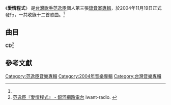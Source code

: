 {{Infobox Album
| Name  = 愛情程式
| Type  = 專輯
| Cover  = 
| Artist  = [[范逸臣|范逸臣]]
| Released   = 2004年11月19日<ref name="hitFm">[http://www.hitoradio.com/newweb/93album 范逸臣『愛情程式』 - Hitoradio‧Hit Fm --華人音樂入口指標] hit FM. {{zh-hant}}</ref>
| Recorded  = 
| Genre = [[華語流行音樂|華語流行音樂]]
| Length = 49:10
| Label = [[豐華唱片|豐華唱片]]<ref name="hitFm" />
| Producer =
| Last album = [[信仰愛情|信仰愛情]]<br /><small>2003年</small>
| This album = '''愛情程式'''<br /><small>2004年</small>
| Next album = [[不說出的溫柔|不說出的溫柔]]<br /><small>2006年</small>
}}
《'''愛情程式'''》 是[[台灣|台灣]][[歌手|歌手]][[范逸臣|范逸臣]]個人第三張[[錄音室專輯|錄音室專輯]]，於2004年11月19日正式發行，一共收錄十二首歌曲。<ref name="hitFm" />

==曲目==
'''CD'''<ref>[http://www.iwant-radio.com/showinformation.php?sisn=11332  范逸臣『愛情程式』 - 銀河網路電台] {{Wayback|url=http://www.iwant-radio.com/showinformation.php?sisn=11332 |date=20140202172909 }} iwant-radio. {{zh-hant}}</ref>
{{Tracklist
| title1 = 斷翅蝴蝶飛
| music1 = [[虞洋|虞洋]]
| lyrics1 = [[十二恨|十二恨]]
| arranger1 = [[郭建良|郭建良]]
| producer1 = 
| longnote1 = 
| length1 = 4:20

| title2 = 九月愛情祭
| music2 = [[包小松|包小松]]
| lyrics2 = [[陳宏宇|陳宏宇]]
| arranger2 = 郭建良
| producer2 = 
| longnote2 = 
| length2 = 4:10

| title3 = 愛情程式
| music3 = [[於立成|於立成]]
| lyrics3 = [[易家揚|易家揚]]
| arranger3 = [[黃雨勳|黃雨勳]]
| producer3 = 
| longnote3 = 
| length3 = 4:45

| title4 = 我已受傷
| music4 = [[李燕飛|李燕飛]]
| lyrics4 = [[廖瑩如|廖瑩如]]
| arranger4 = [[呂錦盈|呂錦盈]]
| producer4 = 
| longnote4 = 
| length4 = 3:26

| title5 = 愛太遙遠
| music5 = 宋奉柱（{{lang|kor|송봉주}}）
| lyrics5 = [[徐世珍|徐世珍]]
| arranger5 = 呂錦盈
| producer5 = 
| longnote5 = 電影《[[緣起不滅|緣起不滅]]》中文主題曲<ref>原曲為遊車河（{{lang|kor|자전거탄...}}）的《我對於你，你對於我》（{{lang|kor|너에게난나에게넌}}）</ref>

| length5 = 3:39

| title6 = 灰色地帶
| music6 = [[林毅心|林毅心]]
| lyrics6 = 林毅心
| arranger6 = [[Mac_Chew|Mac Chew]]
| producer6 = 
| longnote6 = 
| length6 = 3:36

| title7 = 贖罪
| music7 = [[余哲涵|余哲涵]]
| lyrics7 = 徐世珍
| arranger7 = [[黃中岳|黃中岳]]
| producer7 = 
| longnote7 = 
| length7 = 3:46

| title8 = 在這裡分手
| music8 = [[饒善強|饒善強]]
| lyrics8 = [[魚魚|魚魚]]<br />[[林景瑜|林景瑜]]<br />[[磐子|磐子]]
| arranger8 = [[黃雨勳|黃雨勳]]
| producer8 = 
| longnote8 = 
| length8 = 4:41

| title9 = 夜生活
| music9 = [[Martin_Tang|Martin Tang]]
| lyrics9 = [[顏璽軒|顏璽軒]]
| arranger9 = Martin Tang
| producer9 = 
| longnote9 = 
| length9 = 3:33

| title10 = 那妳
| music10 = [[范逸臣|范逸臣]]
| lyrics10 = [[阿怪|阿怪]]
| arranger10 = Martin Tang
| producer10 = 
| longnote10 = 
| length10 = 4:45

| title11 = 革命
| music11 = [[陳志遠|陳志遠]]
| lyrics11 = 十二恨<br />[[彭資閔|彭資閔]]
| arranger11 = 陳志遠
| producer11 = 
| longnote11 = 線上遊戲「[[革命_(線上遊戲)|革命]]」主題曲
| length11 = 5:15

| title12 = 愛情程式
| music12 = 於立成
| lyrics12 = 易家揚
| arranger12 = 黃雨勳
| producer12 = 
| longnote12 = '''Acoustic版'''
| length12 = 3:14

| total_length = 49:10
}}

==參考文獻==
<references/>

[[Category:范逸臣音樂專輯|Category:范逸臣音樂專輯]]
[[Category:2004年音樂專輯|Category:2004年音樂專輯]]
[[Category:台灣音樂專輯|Category:台灣音樂專輯]]